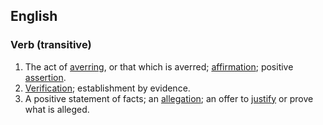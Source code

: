 ==English==
===Verb (transitive)===
#The act of [[aver]]ring, or that which is averred; [[affirmation]]; positive [[assertion]].
#[[Verification]]; establishment by evidence.
#A positive statement of facts; an [[allegation]]; an offer to [[justify]] or prove what is alleged.